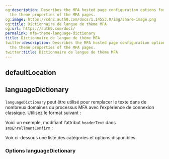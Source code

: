 ```yaml
---
og:description: Describes the MFA hosted page configuration options for customizing
  the theme properties of the MFA pages.
og:image: https://cdn2.auth0.com/docs/1.14553.0/img/share-image.png
og:title: Dictionnaire de langue de thème MFA
og:url: https://auth0.com/docs/
permalink: mfa-theme-language-dictionary
title: Dictionnaire de langue de thème MFA
twitter:description: Describes the MFA hosted page configuration options for customizing
  the theme properties of the MFA pages.
twitter:title: Dictionnaire de langue de thème MFA
---
```


## defaultLocation



## languageDictionary

`languageDictionary` peut être utilisé pour remplacer le texte dans de nombreux domaines du processus MFA avec l’expérience de connexion classique. Utilisez le format suivant :



Voici un exemple, modifiant l’attribut `headerText` dans `smsEnrollmentConfirm` :



Voir ci-dessous une liste des catégories et options disponibles.

### Options languageDictionary
